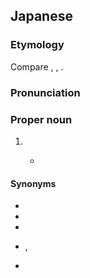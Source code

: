 ==Japanese==
{{DEFAULTSORT:それん}}
{{ja-kanjitab|れん|yomi=o|sort=それん|alt=蘇連:dated,蘇聯:dated,ソ聯:dated}}

===Etymology===
Compare {{cog|zh|-}} {{zh-l|蘇聯}}, {{cog|ko|-}} {{ko-l|^소련|蘇聯}}, {{cog|vi|-}} {{vi-l|Liên Xô}}.

===Pronunciation===
{{ja-pron|acc=1|ソれん}}

===Proper noun===
{{ja-pos|proper|ソれん}}

# {{clip of|ja|ソビエト連邦|'''ソ'''ビエト'''連'''邦|tr=Sobieto Renpō|t= {{place|ja|t=Soviet Union|former country}}}}
#* {{quote-book|ja|||authorlink=Motohiro Katou|first=Motohiro|last=Katou|{{ruby|{{w2|ja|Q.E.D. 証明終了|[Ｑ.](キュー)[Ｅ.](イー)[Ｄ.](ディー) [証](しょう)[明](めい)[終](しゅう)[了](りょう)}}}}||90|trans-title={{w|Q.E.D. (manga)|Q.E.D. Quod Erat Demonstrandum}}|location=Tokyo|publisher=Kodansha|date=Sep 16 1999|isbn=4-06-333696-4|volume=4|genre=fiction|chapter={{ruby|{{lang|ja|ヤコブの[階](かい)[段](だん)}}}}|trans-chapter=Jacob’s Ladder}}
#*: {{ja-usex|'''ソ連'''が崩%壊して[[東%西%冷%戦]]は終わったんだ|'''^ソれん''' が ほう%かい して ^とう%ざい% ^れい%せん は おわった ん だ|The '''Soviet Union''' collapsed and the Cold War ended.}}

====Synonyms====
* {{ja-r|^ソ|pos=abbreviation}}
* {{ja-r|蘇|^そ|pos=abbreviation, dated}}
* {{ja-r|ソ%連%邦|^ソ%れん%ぽう}}
* {{ja-r|蘇%聯%邦|^そ%れん%ぽう|rom=-}}, {{ja-r|ソ%聯%邦|^ソ%れん%ぽう|pos=dated}}
* {{ja-r|赤%露|^せき%ろ|pos=dated}}